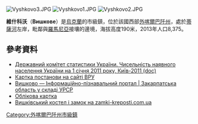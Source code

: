 {{No footnotes|time=2015-09-16T15:13:29+00:00}}
{{coord|48|1|44|N|23|25|55|E|scale:30000|display=title}}

[[Image:Vyshkovo3.JPG|right]]
[[Image:Vyshkovo1.JPG|right]]
[[Image:Vyshkovo2.JPG|right]]

'''維什科沃'''（'''Вишкове'''）是[[烏克蘭|烏克蘭]]的市級鎮，位於該國西部[[外喀爾巴阡州|外喀爾巴阡州]]，處於[[蒂薩河|蒂薩河]]左岸，毗鄰與[[羅馬尼亞|羅馬尼亞]]接壤的邊境，海拔高度190米，2013年人口8,375。

==參考資料==
*[https://web.archive.org/web/20121010205321/http://stat6.stat.lviv.ua/PXWEB2007/ukr/publ/2011/chnas.zip Державний комітет статистики України. Чисельність наявного населення України на 1 січня 2011 року, Київ-2011 (doc)]
*[http://w1.c1.rada.gov.ua/pls/z7503/A036?rdat1=03.12.2013&vf7551=622 Картка постанови на сайті ВРУ] {{Wayback|url=http://w1.c1.rada.gov.ua/pls/z7503/A036?rdat1=03.12.2013&vf7551=622 |date=20160425150214 }}
* [http://imsu-zakarpattja.com/mista-i-sela-zakarpatskoi-oblasti/hustskyj-rajon/vyshkove.html Вишково — Інформаційно-пізнавальний портал | Закарпатська область у складі УРСР] {{Wayback|url=http://imsu-zakarpattja.com/mista-i-sela-zakarpatskoi-oblasti/hustskyj-rajon/vyshkove.html |date=20150717144531 }}
* [http://gska2.rada.gov.ua/pls/z7502/A005?rdat1=29.06.2008&rf7571=11794 Облікова картка]{{dead link|date=2018年4月 |bot=InternetArchiveBot |fix-attempted=yes }}
* [http://zamki-kreposti.com.ua/zakarpatskaya-oblast/reformatorskij-kostjol-vyshkovo/ Вишківський костел і замок на zamki-kreposti.com.ua] {{Wayback|url=http://zamki-kreposti.com.ua/zakarpatskaya-oblast/reformatorskij-kostjol-vyshkovo/ |date=20150614233914 }} {{ref-ru}}

{{DEFAULTSORT:Вишково}}
[[Category:外喀爾巴阡州市級鎮|Category:外喀爾巴阡州市級鎮]]


{{Zakarpattia-geo-stub}}